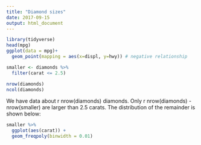 ```yaml
---
title: "Diamond sizes"
date: 2017-09-15
output: html_document
---
```


```r
library(tidyverse)
head(mpg)
ggplot(data = mpg)+
  geom_point(mapping = aes(x=displ, y=hwy)) # negative relationship 
```

```r
smaller <- diamonds %>% 
  filter(carat <= 2.5)

nrow(diamonds)
ncol(diamonds)
```

We have data about r nrow(diamonds) diamonds. Only r nrow(diamonds) - nrow(smaller) are larger than 2.5 carats. The distribution of the remainder is shown below:
```r
smaller %>% 
  ggplot(aes(carat)) + 
  geom_freqpoly(binwidth = 0.01)
```

